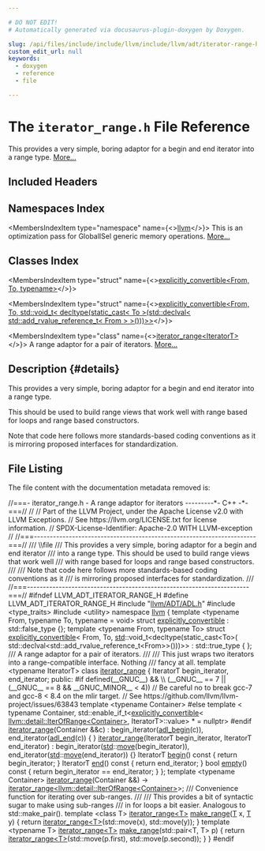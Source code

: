 ```yaml
---

# DO NOT EDIT!
# Automatically generated via docusaurus-plugin-doxygen by Doxygen.

slug: /api/files/include/include/llvm/include/llvm/adt/iterator-range-h
custom_edit_url: null
keywords:
  - doxygen
  - reference
  - file

---
```





# The `iterator_range.h` File Reference

<DoxygenPage pluginConfig={pluginConfig}>

This provides a very simple, boring adaptor for a begin and end iterator into a range type. <a href="#details">More...</a>

## Included Headers

<IncludesList>
<IncludesListItem
  filePath="llvm/ADT/ADL.h"
  permalink="/docs/api/files/include/include/llvm/include/llvm/adt/adl-h"
  isLocal="true" />
<IncludesListItem
  filePath="type_traits"
  permalink=""
  isLocal="false" />
<IncludesListItem
  filePath="utility"
  permalink=""
  isLocal="false" />
</IncludesList>

## Namespaces Index

<MembersIndex>

<MembersIndexItem
  type="namespace"
  name={<><a href="/docs/api/namespaces/llvm">llvm</a></>}>
This is an optimization pass for GlobalISel generic memory operations. <a href="/docs/api/namespaces/llvm/#details">More...</a>
</MembersIndexItem>

</MembersIndex>

## Classes Index

<MembersIndex>

<MembersIndexItem
  type="struct"
  name={<><a href="/docs/api/structs/llvm/explicitly-convertible">explicitly_convertible&lt;From, To, typename&gt;</a></>}>
</MembersIndexItem>

<MembersIndexItem
  type="struct"
  name={<><a href="/docs/api/structs/llvm/explicitly-convertible-237485864ea02ab8fd3ad8ce26ce86b6">explicitly_convertible&lt;From, To, std::void_t&lt; decltype(static_cast&lt; To &gt;(std::declval&lt; std::add_rvalue_reference_t&lt; From &gt; &gt;()))&gt;&gt;</a></>}>
</MembersIndexItem>

<MembersIndexItem
  type="class"
  name={<><a href="/docs/api/classes/llvm/iterator-range">iterator_range&lt;IteratorT&gt;</a></>}>
A range adaptor for a pair of iterators. <a href="/docs/api/classes/llvm/iterator-range/#details">More...</a>
</MembersIndexItem>

</MembersIndex>

## Description {#details}

This provides a very simple, boring adaptor for a begin and end iterator into a range type.

This should be used to build range views that work well with range based for loops and range based constructors.

Note that code here follows more standards-based coding conventions as it is mirroring proposed interfaces for standardization.

## File Listing

The file content with the documentation metadata removed is:

<ProgramListing>

<Link id="l00001" /><CodeLine lineNumber="1"><Highlight kind="comment">//===- iterator&#95;range.h - A range adaptor for iterators ---------&#42;- C++ -&#42;-===//</Highlight><Highlight kind="normal"></Highlight></CodeLine>
<Link id="l00002" /><CodeLine lineNumber="2"><Highlight kind="normal"></Highlight><Highlight kind="comment">//</Highlight><Highlight kind="normal"></Highlight></CodeLine>
<Link id="l00003" /><CodeLine lineNumber="3"><Highlight kind="normal"></Highlight><Highlight kind="comment">// Part of the LLVM Project, under the Apache License v2.0 with LLVM Exceptions.</Highlight><Highlight kind="normal"></Highlight></CodeLine>
<Link id="l00004" /><CodeLine lineNumber="4"><Highlight kind="normal"></Highlight><Highlight kind="comment">// See https://llvm.org/LICENSE.txt for license information.</Highlight><Highlight kind="normal"></Highlight></CodeLine>
<Link id="l00005" /><CodeLine lineNumber="5"><Highlight kind="normal"></Highlight><Highlight kind="comment">// SPDX-License-Identifier: Apache-2.0 WITH LLVM-exception</Highlight><Highlight kind="normal"></Highlight></CodeLine>
<Link id="l00006" /><CodeLine lineNumber="6"><Highlight kind="normal"></Highlight><Highlight kind="comment">//</Highlight><Highlight kind="normal"></Highlight></CodeLine>
<Link id="l00007" /><CodeLine lineNumber="7"><Highlight kind="normal"></Highlight><Highlight kind="comment">//===----------------------------------------------------------------------===//</Highlight><Highlight kind="comment"></Highlight></CodeLine>
<Link id="l00008" /><CodeLine lineNumber="8"><Highlight kind="comment">/// \\file</Highlight></CodeLine>
<Link id="l00009" /><CodeLine lineNumber="9"><Highlight kind="comment">/// This provides a very simple, boring adaptor for a begin and end iterator</Highlight></CodeLine>
<Link id="l00010" /><CodeLine lineNumber="10"><Highlight kind="comment">/// into a range type. This should be used to build range views that work well</Highlight></CodeLine>
<Link id="l00011" /><CodeLine lineNumber="11"><Highlight kind="comment">/// with range based for loops and range based constructors.</Highlight></CodeLine>
<Link id="l00012" /><CodeLine lineNumber="12"><Highlight kind="comment">///</Highlight></CodeLine>
<Link id="l00013" /><CodeLine lineNumber="13"><Highlight kind="comment">/// Note that code here follows more standards-based coding conventions as it</Highlight></CodeLine>
<Link id="l00014" /><CodeLine lineNumber="14"><Highlight kind="comment">/// is mirroring proposed interfaces for standardization.</Highlight></CodeLine>
<Link id="l00015" /><CodeLine lineNumber="15"><Highlight kind="comment">///</Highlight><Highlight kind="normal"></Highlight></CodeLine>
<Link id="l00016" /><CodeLine lineNumber="16"><Highlight kind="normal"></Highlight><Highlight kind="comment">//===----------------------------------------------------------------------===//</Highlight><Highlight kind="normal"></Highlight></CodeLine>
<Link id="l00017" /><CodeLine lineNumber="17"><Highlight kind="normal"></Highlight></CodeLine>
<Link id="l00018" /><CodeLine lineNumber="18"><Highlight kind="normal"></Highlight><Highlight kind="preprocessor">#ifndef LLVM&#95;ADT&#95;ITERATOR&#95;RANGE&#95;H</Highlight><Highlight kind="normal"></Highlight></CodeLine>
<Link id="l00019" /><CodeLine lineNumber="19"><Highlight kind="normal"></Highlight><Highlight kind="preprocessor">#define LLVM&#95;ADT&#95;ITERATOR&#95;RANGE&#95;H</Highlight><Highlight kind="normal"></Highlight></CodeLine>
<Link id="l00020" /><CodeLine lineNumber="20"><Highlight kind="normal"></Highlight></CodeLine>
<Link id="l00021" /><CodeLine lineNumber="21"><Highlight kind="normal"></Highlight><Highlight kind="preprocessor">#include &quot;<a href="/docs/api/files/include/include/llvm/include/llvm/adt/adl-h">llvm/ADT/ADL.h</a>&quot;</Highlight><Highlight kind="normal"></Highlight></CodeLine>
<Link id="l00022" /><CodeLine lineNumber="22"><Highlight kind="normal"></Highlight><Highlight kind="preprocessor">#include &lt;type&#95;traits&gt;</Highlight><Highlight kind="normal"></Highlight></CodeLine>
<Link id="l00023" /><CodeLine lineNumber="23"><Highlight kind="normal"></Highlight><Highlight kind="preprocessor">#include &lt;utility&gt;</Highlight><Highlight kind="normal"></Highlight></CodeLine>
<Link id="l00024" /><CodeLine lineNumber="24"><Highlight kind="normal"></Highlight></CodeLine>
<Link id="l00025" /><CodeLine lineNumber="25"><Highlight kind="normal"></Highlight><Highlight kind="keyword">namespace </Highlight><Highlight kind="normal"><a href="/docs/api/namespaces/llvm">llvm</a> &#123;</Highlight></CodeLine>
<Link id="l00026" /><CodeLine lineNumber="26"><Highlight kind="normal"></Highlight></CodeLine>
<Link id="l00027" /><CodeLine lineNumber="27"><Highlight kind="normal"></Highlight><Highlight kind="keyword">template</Highlight><Highlight kind="normal"> &lt;</Highlight><Highlight kind="keyword">typename</Highlight><Highlight kind="normal"> From, </Highlight><Highlight kind="keyword">typename</Highlight><Highlight kind="normal"> To, </Highlight><Highlight kind="keyword">typename</Highlight><Highlight kind="normal"> = </Highlight><Highlight kind="keywordtype">void</Highlight><Highlight kind="normal">&gt;</Highlight></CodeLine>
<Link id="l00028" /><CodeLine lineNumber="28" lineLink="/docs/api/structs/llvm/explicitly-convertible"><Highlight kind="normal"></Highlight><Highlight kind="keyword">struct </Highlight><Highlight kind="normal"><a href="/docs/api/structs/llvm/explicitly-convertible">explicitly&#95;convertible</a> : std::false&#95;type &#123;&#125;;</Highlight></CodeLine>
<Link id="l00029" /><CodeLine lineNumber="29"><Highlight kind="normal"></Highlight></CodeLine>
<Link id="l00030" /><CodeLine lineNumber="30"><Highlight kind="normal"></Highlight><Highlight kind="keyword">template</Highlight><Highlight kind="normal"> &lt;</Highlight><Highlight kind="keyword">typename</Highlight><Highlight kind="normal"> From, </Highlight><Highlight kind="keyword">typename</Highlight><Highlight kind="normal"> To&gt;</Highlight></CodeLine>
<Link id="l00031" /><CodeLine lineNumber="31" lineLink="/docs/api/structs/llvm/explicitly-convertible-237485864ea02ab8fd3ad8ce26ce86b6"><Highlight kind="normal"></Highlight><Highlight kind="keyword">struct </Highlight><Highlight kind="normal"><a href="/docs/api/structs/llvm/explicitly-convertible">explicitly&#95;convertible</a>&lt;</Highlight></CodeLine>
<Link id="l00032" /><CodeLine lineNumber="32"><Highlight kind="normal">    From, To,</Highlight></CodeLine>
<Link id="l00033" /><CodeLine lineNumber="33"><Highlight kind="normal">    <a href="/docs/api/namespaces/std">std</a>::void&#95;t&lt;decltype(static&#95;cast&lt;To&gt;(</Highlight></CodeLine>
<Link id="l00034" /><CodeLine lineNumber="34"><Highlight kind="normal">        std::declval&lt;std::add&#95;rvalue&#95;reference&#95;t&lt;From&gt;&gt;()))&gt;&gt; : std::true&#95;type &#123;</Highlight></CodeLine>
<Link id="l00035" /><CodeLine lineNumber="35"><Highlight kind="normal">&#125;;</Highlight></CodeLine>
<Link id="l00036" /><CodeLine lineNumber="36"><Highlight kind="normal"></Highlight><Highlight kind="comment"></Highlight></CodeLine>
<Link id="l00037" /><CodeLine lineNumber="37"><Highlight kind="comment">/// A range adaptor for a pair of iterators.</Highlight></CodeLine>
<Link id="l00038" /><CodeLine lineNumber="38"><Highlight kind="comment">///</Highlight></CodeLine>
<Link id="l00039" /><CodeLine lineNumber="39"><Highlight kind="comment">/// This just wraps two iterators into a range-compatible interface. Nothing</Highlight></CodeLine>
<Link id="l00040" /><CodeLine lineNumber="40"><Highlight kind="comment">/// fancy at all.</Highlight><Highlight kind="normal"></Highlight></CodeLine>
<Link id="l00041" /><CodeLine lineNumber="41"><Highlight kind="normal"></Highlight><Highlight kind="keyword">template</Highlight><Highlight kind="normal"> &lt;</Highlight><Highlight kind="keyword">typename</Highlight><Highlight kind="normal"> IteratorT&gt;</Highlight></CodeLine>
<Link id="l00042" /><CodeLine lineNumber="42" lineLink="/docs/api/classes/llvm/iterator-range"><Highlight kind="normal"></Highlight><Highlight kind="keyword">class </Highlight><Highlight kind="normal"><a href="/docs/api/classes/llvm/iterator-range/#afc06af8ceb7d8d0498b712802453b38e">iterator&#95;range</a> &#123;</Highlight></CodeLine>
<Link id="l00043" /><CodeLine lineNumber="43"><Highlight kind="normal">  IteratorT begin&#95;iterator, end&#95;iterator;</Highlight></CodeLine>
<Link id="l00044" /><CodeLine lineNumber="44"><Highlight kind="normal"></Highlight></CodeLine>
<Link id="l00045" /><CodeLine lineNumber="45"><Highlight kind="normal"></Highlight><Highlight kind="keyword">public</Highlight><Highlight kind="normal">:</Highlight></CodeLine>
<Link id="l00046" /><CodeLine lineNumber="46"><Highlight kind="normal"></Highlight><Highlight kind="preprocessor">#if defined(&#95;&#95;GNUC&#95;&#95;) &amp;&amp;                                                       \\</Highlight></CodeLine>
<Link id="l00047" /><CodeLine lineNumber="47"><Highlight kind="preprocessor">    (&#95;&#95;GNUC&#95;&#95; == 7 || (&#95;&#95;GNUC&#95;&#95; == 8 &amp;&amp; &#95;&#95;GNUC&#95;MINOR&#95;&#95; &lt; 4))</Highlight><Highlight kind="normal"></Highlight></CodeLine>
<Link id="l00048" /><CodeLine lineNumber="48"><Highlight kind="normal">  </Highlight><Highlight kind="comment">// Be careful no to break gcc-7 and gcc-8 &lt; 8.4 on the mlir target.</Highlight><Highlight kind="normal"></Highlight></CodeLine>
<Link id="l00049" /><CodeLine lineNumber="49"><Highlight kind="normal">  </Highlight><Highlight kind="comment">// See https://github.com/llvm/llvm-project/issues/63843</Highlight><Highlight kind="normal"></Highlight></CodeLine>
<Link id="l00050" /><CodeLine lineNumber="50"><Highlight kind="normal">  </Highlight><Highlight kind="keyword">template</Highlight><Highlight kind="normal"> &lt;</Highlight><Highlight kind="keyword">typename</Highlight><Highlight kind="normal"> Container&gt;</Highlight></CodeLine>
<Link id="l00051" /><CodeLine lineNumber="51"><Highlight kind="normal"></Highlight><Highlight kind="preprocessor">#else</Highlight><Highlight kind="normal"></Highlight></CodeLine>
<Link id="l00052" /><CodeLine lineNumber="52"><Highlight kind="normal">  </Highlight><Highlight kind="keyword">template</Highlight><Highlight kind="normal"> &lt;</Highlight></CodeLine>
<Link id="l00053" /><CodeLine lineNumber="53"><Highlight kind="normal">      </Highlight><Highlight kind="keyword">typename</Highlight><Highlight kind="normal"> Container,</Highlight></CodeLine>
<Link id="l00054" /><CodeLine lineNumber="54"><Highlight kind="normal">      std::enable&#95;if&#95;t&lt;<a href="/docs/api/structs/llvm/explicitly-convertible">explicitly&#95;convertible</a>&lt;</Highlight></CodeLine>
<Link id="l00055" /><CodeLine lineNumber="55"><Highlight kind="normal">          <a href="/docs/api/namespaces/llvm/detail/#a8dc2ebf50e1ee02591c783794cdb879c">llvm::detail::IterOfRange&lt;Container&gt;</a>, IteratorT&gt;::value&gt; &#42; = </Highlight><Highlight kind="keyword">nullptr</Highlight><Highlight kind="normal">&gt;</Highlight></CodeLine>
<Link id="l00056" /><CodeLine lineNumber="56"><Highlight kind="normal"></Highlight><Highlight kind="preprocessor">#endif</Highlight><Highlight kind="normal"></Highlight></CodeLine>
<Link id="l00057" /><CodeLine lineNumber="57" lineLink="/docs/api/classes/llvm/iterator-range/#afc06af8ceb7d8d0498b712802453b38e"><Highlight kind="normal">  <a href="/docs/api/classes/llvm/iterator-range/#afc06af8ceb7d8d0498b712802453b38e">iterator&#95;range</a>(Container &amp;&amp;c)</Highlight></CodeLine>
<Link id="l00058" /><CodeLine lineNumber="58"><Highlight kind="normal">      : begin&#95;iterator(<a href="/docs/api/namespaces/llvm/#a1d927e3bff8edf86442c52cc36a35cc8">adl&#95;begin</a>(c)), end&#95;iterator(<a href="/docs/api/namespaces/llvm/#a4733843958c18c54ab61f2f972fa9a5f">adl&#95;end</a>(c)) &#123;</Highlight></CodeLine>
<Link id="l00059" /><CodeLine lineNumber="59"><Highlight kind="normal">  &#125;</Highlight></CodeLine>
<Link id="l00060" /><CodeLine lineNumber="60" lineLink="/docs/api/classes/llvm/iterator-range/#a5b169099ccb57e0b8fbae3fc0c57b826"><Highlight kind="normal">  <a href="/docs/api/classes/llvm/iterator-range/#a5b169099ccb57e0b8fbae3fc0c57b826">iterator&#95;range</a>(IteratorT begin&#95;iterator, IteratorT end&#95;iterator)</Highlight></CodeLine>
<Link id="l00061" /><CodeLine lineNumber="61"><Highlight kind="normal">      : begin&#95;iterator(<a href="/docs/api/namespaces/std">std</a>::<a href="/docs/api/namespaces/llvm/#abfc9c7ecf70f66901e439f7c04ef3dbb">move</a>(begin&#95;iterator)),</Highlight></CodeLine>
<Link id="l00062" /><CodeLine lineNumber="62"><Highlight kind="normal">        end&#95;iterator(<a href="/docs/api/namespaces/std">std</a>::<a href="/docs/api/namespaces/llvm/#abfc9c7ecf70f66901e439f7c04ef3dbb">move</a>(end&#95;iterator)) &#123;&#125;</Highlight></CodeLine>
<Link id="l00063" /><CodeLine lineNumber="63"><Highlight kind="normal"></Highlight></CodeLine>
<Link id="l00064" /><CodeLine lineNumber="64" lineLink="/docs/api/classes/llvm/iterator-range/#af5a020bd9dd7bc8487dd53ce443fdd8f"><Highlight kind="normal">  IteratorT <a href="/docs/api/classes/llvm/iterator-range/#af5a020bd9dd7bc8487dd53ce443fdd8f">begin</a>()</Highlight><Highlight kind="keyword"> const </Highlight><Highlight kind="normal">&#123; </Highlight><Highlight kind="keywordflow">return</Highlight><Highlight kind="normal"> begin&#95;iterator; &#125;</Highlight></CodeLine>
<Link id="l00065" /><CodeLine lineNumber="65" lineLink="/docs/api/classes/llvm/iterator-range/#aa0344673da91896d39f1b35755ee5d4e"><Highlight kind="normal">  IteratorT <a href="/docs/api/classes/llvm/iterator-range/#aa0344673da91896d39f1b35755ee5d4e">end</a>()</Highlight><Highlight kind="keyword"> const </Highlight><Highlight kind="normal">&#123; </Highlight><Highlight kind="keywordflow">return</Highlight><Highlight kind="normal"> end&#95;iterator; &#125;</Highlight></CodeLine>
<Link id="l00066" /><CodeLine lineNumber="66" lineLink="/docs/api/classes/llvm/iterator-range/#a06fff5bdd2bdf6d2c200e281787dc284"><Highlight kind="normal">  </Highlight><Highlight kind="keywordtype">bool</Highlight><Highlight kind="normal"> <a href="/docs/api/classes/llvm/iterator-range/#a06fff5bdd2bdf6d2c200e281787dc284">empty</a>()</Highlight><Highlight kind="keyword"> const </Highlight><Highlight kind="normal">&#123; </Highlight><Highlight kind="keywordflow">return</Highlight><Highlight kind="normal"> begin&#95;iterator == end&#95;iterator; &#125;</Highlight></CodeLine>
<Link id="l00067" /><CodeLine lineNumber="67"><Highlight kind="normal">&#125;;</Highlight></CodeLine>
<Link id="l00068" /><CodeLine lineNumber="68"><Highlight kind="normal"></Highlight></CodeLine>
<Link id="l00069" /><CodeLine lineNumber="69"><Highlight kind="normal"></Highlight><Highlight kind="keyword">template</Highlight><Highlight kind="normal"> &lt;</Highlight><Highlight kind="keyword">typename</Highlight><Highlight kind="normal"> Container&gt;</Highlight></CodeLine>
<Link id="l00070" /><CodeLine lineNumber="70" lineLink="/docs/api/namespaces/llvm/#a9b5301a03dc90d7ac00440e2de4d9149"><Highlight kind="normal"><a href="/docs/api/namespaces/llvm/#a9b5301a03dc90d7ac00440e2de4d9149">iterator&#95;range</a>(Container &amp;&amp;)</Highlight></CodeLine>
<Link id="l00071" /><CodeLine lineNumber="71"><Highlight kind="normal">    -&gt; <a href="/docs/api/classes/llvm/iterator-range">iterator&#95;range&lt;llvm::detail::IterOfRange&lt;Container&gt;</a>&gt;;</Highlight></CodeLine>
<Link id="l00072" /><CodeLine lineNumber="72"><Highlight kind="normal"></Highlight><Highlight kind="comment"></Highlight></CodeLine>
<Link id="l00073" /><CodeLine lineNumber="73"><Highlight kind="comment">/// Convenience function for iterating over sub-ranges.</Highlight></CodeLine>
<Link id="l00074" /><CodeLine lineNumber="74"><Highlight kind="comment">///</Highlight></CodeLine>
<Link id="l00075" /><CodeLine lineNumber="75"><Highlight kind="comment">/// This provides a bit of syntactic sugar to make using sub-ranges</Highlight></CodeLine>
<Link id="l00076" /><CodeLine lineNumber="76"><Highlight kind="comment">/// in for loops a bit easier. Analogous to std::make&#95;pair().</Highlight><Highlight kind="normal"></Highlight></CodeLine>
<Link id="l00077" /><CodeLine lineNumber="77" lineLink="/docs/api/namespaces/llvm/#a341215803e83773a3e97860dc291f121"><Highlight kind="normal"></Highlight><Highlight kind="keyword">template</Highlight><Highlight kind="normal"> &lt;</Highlight><Highlight kind="keyword">class</Highlight><Highlight kind="normal"> T&gt; <a href="/docs/api/classes/llvm/iterator-range">iterator&#95;range&lt;T&gt;</a> <a href="/docs/api/namespaces/llvm/#a341215803e83773a3e97860dc291f121">make&#95;range</a>(<a href="/docs/api/files/lib/lib/target/lib/target/mips/mips16isellowering-cpp/#a0acb682b8260ab1c60b918599864e2e5">T</a> x, <a href="/docs/api/files/lib/lib/target/lib/target/mips/mips16isellowering-cpp/#a0acb682b8260ab1c60b918599864e2e5">T</a> y) &#123;</Highlight></CodeLine>
<Link id="l00078" /><CodeLine lineNumber="78"><Highlight kind="normal">  </Highlight><Highlight kind="keywordflow">return</Highlight><Highlight kind="normal"> <a href="/docs/api/namespaces/llvm/#a9b5301a03dc90d7ac00440e2de4d9149">iterator&#95;range&lt;T&gt;</a>(std::move(x), std::move(y));</Highlight></CodeLine>
<Link id="l00079" /><CodeLine lineNumber="79"><Highlight kind="normal">&#125;</Highlight></CodeLine>
<Link id="l00080" /><CodeLine lineNumber="80"><Highlight kind="normal"></Highlight></CodeLine>
<Link id="l00081" /><CodeLine lineNumber="81" lineLink="/docs/api/namespaces/llvm/#a590da0117d09569eac07c7666e7142b9"><Highlight kind="normal"></Highlight><Highlight kind="keyword">template</Highlight><Highlight kind="normal"> &lt;</Highlight><Highlight kind="keyword">typename</Highlight><Highlight kind="normal"> T&gt; <a href="/docs/api/classes/llvm/iterator-range">iterator&#95;range&lt;T&gt;</a> <a href="/docs/api/namespaces/llvm/#a341215803e83773a3e97860dc291f121">make&#95;range</a>(std::pair&lt;T, T&gt; p) &#123;</Highlight></CodeLine>
<Link id="l00082" /><CodeLine lineNumber="82"><Highlight kind="normal">  </Highlight><Highlight kind="keywordflow">return</Highlight><Highlight kind="normal"> <a href="/docs/api/namespaces/llvm/#a9b5301a03dc90d7ac00440e2de4d9149">iterator&#95;range&lt;T&gt;</a>(std::move(p.first), std::move(p.second));</Highlight></CodeLine>
<Link id="l00083" /><CodeLine lineNumber="83"><Highlight kind="normal">&#125;</Highlight></CodeLine>
<Link id="l00084" /><CodeLine lineNumber="84"><Highlight kind="normal"></Highlight></CodeLine>
<Link id="l00085" /><CodeLine lineNumber="85"><Highlight kind="normal">&#125;</Highlight></CodeLine>
<Link id="l00086" /><CodeLine lineNumber="86"><Highlight kind="normal"></Highlight></CodeLine>
<Link id="l00087" /><CodeLine lineNumber="87"><Highlight kind="normal"></Highlight><Highlight kind="preprocessor">#endif</Highlight></CodeLine>

</ProgramListing>


</DoxygenPage>
